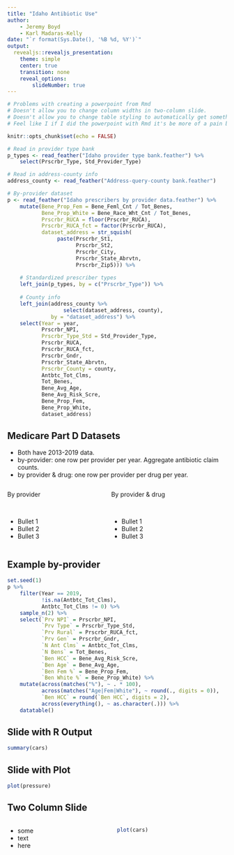 ```yaml
---
title: "Idaho Antibiotic Use"
author:
    - Jeremy Boyd
    - Karl Madaras-Kelly
date: "`r format(Sys.Date(), '%B %d, %Y')`"
output:
  revealjs::revealjs_presentation:
    theme: simple
    center: true
    transition: none
    reveal_options:
        slideNumber: true
---
```


```r

# Problems with creating a powerpoint from Rmd
# Doesn't allow you to change column widths in two-column slide.
# Doesn't allow you to change table styling to automatically get something that's not the template default.
# Feel like I if I did the powerpoint with Rmd it's be more of a pain because Karl wouldn't be able to edit it, and every time we did we'd have to redo a bunch of stuff that gets undone by re-knitting.

knitr::opts_chunk$set(echo = FALSE)

```


```r

# Read in provider type bank
p_types <- read_feather("Idaho provider type bank.feather") %>%
    select(Prscrbr_Type, Std_Provider_Type)

# Read in address-county info
address_county <- read_feather("Address-query-county bank.feather")

# By-provider dataset
p <- read_feather("Idaho prescribers by provider data.feather") %>%
    mutate(Bene_Prop_Fem = Bene_Feml_Cnt / Tot_Benes,
           Bene_Prop_White = Bene_Race_Wht_Cnt / Tot_Benes,
           Prscrbr_RUCA = floor(Prscrbr_RUCA),
           Prscrbr_RUCA_fct = factor(Prscrbr_RUCA),
           dataset_address = str_squish(
                paste(Prscrbr_St1,
                      Prscrbr_St2,
                      Prscrbr_City,
                      Prscrbr_State_Abrvtn,
                      Prscrbr_Zip5))) %>%
    
    # Standardized prescriber types
    left_join(p_types, by = c("Prscrbr_Type")) %>%
    
    # County info
    left_join(address_county %>%
                  select(dataset_address, county),
              by = "dataset_address") %>%
    select(Year = year,
           Prscrbr_NPI,
           Prscrbr_Type_Std = Std_Provider_Type,
           Prscrbr_RUCA,
           Prscrbr_RUCA_fct,
           Prscrbr_Gndr,
           Prscrbr_State_Abrvtn,
           Prscrbr_County = county,
           Antbtc_Tot_Clms,
           Tot_Benes,
           Bene_Avg_Age,
           Bene_Avg_Risk_Scre,
           Bene_Prop_Fem,
           Bene_Prop_White,
           dataset_address)

```

## Medicare Part D Datasets

- Both have 2013-2019 data.
- by-provider: one row per provider per year. Aggregate antibiotic claim counts.
- by provider & drug: one row per provider per drug per year. 


:::::: {.columns}
::: {.column}

By provider

<br>

- Bullet 1
- Bullet 2
- Bullet 3

:::

::: {.column}

By provider & drug

<br>

- Bullet 1
- Bullet 2
- Bullet 3

:::
::::::




## Example by-provider

```r

set.seed(1)
p %>%
    filter(Year == 2019,
           !is.na(Antbtc_Tot_Clms),
           Antbtc_Tot_Clms != 0) %>%
    sample_n(2) %>%
    select(`Prv NPI` = Prscrbr_NPI,
           `Prv Type` = Prscrbr_Type_Std,
           `Prv Rural` = Prscrbr_RUCA_fct,
           `Prv Gen` = Prscrbr_Gndr,
           `N Ant Clms` = Antbtc_Tot_Clms,
           `N Bens` = Tot_Benes,
           `Ben HCC` = Bene_Avg_Risk_Scre,
           `Ben Age` = Bene_Avg_Age,
           `Ben Fem %` = Bene_Prop_Fem,
           `Ben White %` = Bene_Prop_White) %>%
    mutate(across(matches("%"), ~ . * 100),
           across(matches("Age|Fem|White"), ~ round(., digits = 0)),
           `Ben HCC` = round(`Ben HCC`, digits = 2),
           across(everything(), ~ as.character(.))) %>%
    datatable()

```


## Slide with R Output

```r
summary(cars)

```

## Slide with Plot

```r

plot(pressure)

```

## Two Column Slide

<div style="float: left; width: 50%;">

 - some
 - text 
 - here

</div>
<div style="float: right; width: 50%;">

```r

plot(cars)

```

</div>